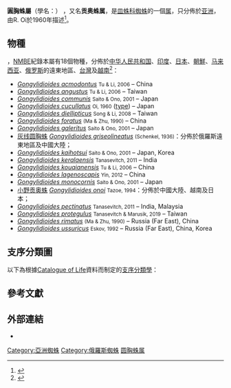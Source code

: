 {{Automatic taxobox
 | image = Gongylidioides.onoi.male.-.tanikawa.jpg
 | image_caption = ''G. onoi'', male
 | taxon = Gongylidioides
 | authority = Oi, 1960<ref name=NMBE />
 | type_species = ''[[Gongylidioides_cucullatus|G. cucullatus]]''
 | type_species_authority = Oi, 1960
 | subdivision_ranks = [[物种|物种]]
 | subdivision = 18種，[[#物種|詳見內文]]
}}

'''圓胸蛛屬'''（學名：{{lang|la|''Gongylidioides''}}）{{r|COL|cnki}} ，又名'''贡奥蛛属'''{{r|Xing et al 2017}}，是[[皿蛛科|皿蛛科]][[蜘蛛|蜘蛛]]的一個[[属|属]]{{r|COL}}，只分佈於[[亚洲|亚洲]]，由R. Oi於1960年描述<ref name=Oi1960>{{cite journal| last=Oi| first=R.| year=1960| title=Linyphiid spiders of Japan.| journal=Journal of the Institute of Polytechnics Osaka City University| pages=137–244| volume=11}}</ref>。

==物種==
{{as of|2019|05}}，[[NMBE|NMBE]]紀錄本屬有18個物種，分佈於[[中华人民共和国|中华人民共和国]]、[[印度|印度]]、[[日本|日本]]、[[朝鮮_(地區)|朝鮮]]、[[马来西亚|马来西亚]]、[[俄罗斯|俄罗斯]]的遠東地區、[[台灣|台灣]]及[[越南|越南]]<ref name=NMBE>{{cite web| title=Gen. Gongylidioides Oi, 1960| website=World Spider Catalog Version 20.0| accessdate=2019-06-14| year=2019| publisher=Natural History Museum Bern| url=http://www.wsc.nmbe.ch/genus/1330| doi=10.24436/2| archive-date=2019-08-26| archive-url=https://web.archive.org/web/20190826212929/https://wsc.nmbe.ch/genus/1330}}</ref>：
*''[[Gongylidioides_acmodontus|Gongylidioides acmodontus]]'' <small>Tu & Li, 2006</small> – China
*''[[Gongylidioides_angustus|Gongylidioides angustus]]'' <small>Tu & Li, 2006</small> – Taiwan
*''[[Gongylidioides_communis|Gongylidioides communis]]'' <small>Saito & Ono, 2001</small> – Japan
*''[[Gongylidioides_cucullatus|Gongylidioides cucullatus]]'' <small>Oi, 1960</small> ([[模式種|type]]) – Japan
*''[[Gongylidioides_diellipticus|Gongylidioides diellipticus]]'' <small>Song & Li, 2008</small> – Taiwan
*''[[Gongylidioides_foratus|Gongylidioides foratus]]'' <small>(Ma & Zhu, 1990)</small> – China
*''[[Gongylidioides_galeritus|Gongylidioides galeritus]]'' <small>Saito & Ono, 2001</small> – Japan
*[[灰线圆胸蛛|灰线圆胸蛛]] ''[[Gongylidioides_griseolineatus|Gongylidioides griseolineatus]]'' <small>(Schenkel, 1936)</small>：分佈於俄羅斯遠東地區及中國大陸{{r|cnki}}；
*''[[Gongylidioides_kaihotsui|Gongylidioides kaihotsui]]'' <small>Saito & Ono, 2001</small> – Japan, Korea
*''[[Gongylidioides_keralaensis|Gongylidioides keralaensis]]'' <small>Tanasevitch, 2011</small> – India
*''[[Gongylidioides_kouqianensis|Gongylidioides kouqianensis]]'' <small>Tu & Li, 2006</small> – China
*''[[Gongylidioides_lagenoscapis|Gongylidioides lagenoscapis]]'' <small>Yin, 2012</small> – China
*''[[Gongylidioides_monocornis|Gongylidioides monocornis]]'' <small>Saito & Ono, 2001</small> – Japan
*[[小野贡奥蛛|小野贡奥蛛]] ''[[Gongylidioides_onoi|Gongylidioides onoi]]'' <small>Tazoe, 1994</small>：分佈於中國大陸{{r|Xing et al 2017}}、越南及日本；
*''[[Gongylidioides_pectinatus|Gongylidioides pectinatus]]'' <small>Tanasevitch, 2011</small> – India, Malaysia
*''[[Gongylidioides_protegulus|Gongylidioides protegulus]]'' <small>Tanasevitch & Marusik, 2019</small> – Taiwan
*''[[Gongylidioides_rimatus|Gongylidioides rimatus]]'' <small>(Ma & Zhu, 1990)</small> – Russia (Far East), China
*''[[Gongylidioides_ussuricus|Gongylidioides ussuricus]]'' <small>Eskov, 1992</small> – Russia (Far East), China, Korea

==支序分類圖==
以下為根據[[Catalogue_of_Life|Catalogue of Life]]資料而制定的[[支序分類學|支序分類學]]{{r|COL}}：

{{Clade
| label1 = '''圓胸蛛屬 ''Gongylidioides '''''
| 1={{Clade
| 1=''{{tsl|sv|Gongylidioides acmodontus||Gongylidioides acmodontus}}''
| 2=''{{tsl|sv|Gongylidioides angustus||Gongylidioides angustus}}''
| 3=''{{tsl|sv|Gongylidioides communis||Gongylidioides communis}}''
| 4=''{{tsl|sv|Gongylidioides cucullatus||Gongylidioides cucullatus}}''
| 5=''{{tsl|sv|Gongylidioides foratus||Gongylidioides foratus}}''
| 6=''{{tsl|sv|Gongylidioides galeritus||Gongylidioides galeritus}}''
| 7=[[灰线圆胸蛛|灰线圆胸蛛]] ''[[Gongylidioides_griseolineatus|Gongylidioides griseolineatus]]''
| 8=''{{tsl|sv|Gongylidioides kaihotsui||Gongylidioides kaihotsui}}''
| 9=''{{tsl|sv|Gongylidioides kouqianensis||Gongylidioides kouqianensis}}''
| 10=''{{tsl|sv|Gongylidioides monocornis||Gongylidioides monocornis}}''
| 11=[[小野贡奥蛛|小野贡奥蛛]] ''[[Gongylidioides_onoi|Gongylidioides onoi]]''
| 12=''{{tsl|sv|Gongylidioides rimatus||Gongylidioides rimatus}}''
| 13=''{{tsl|sv|Gongylidioides ussuricus||Gongylidioides ussuricus}}''
}}
}}

==參考文獻==
{{reflist |refs=
<ref name="cnki">{{cite journal
 |url=http://gb.oversea.cnki.net/KCMS/detail/detail.aspx?filename=1020752780.nh&dbcode=CMFD&dbname=CMFDTEMP
 |author1=[[王晖|王晖]] |year=2020
 |title=河北林区圆网蛛分类及多样性分析（蛛形纲：蜘蛛目）
 |journal=河北大学， 动物学， 2020， 硕士
 |access-date=2021-01-22 |language=zh-hans }}</ref>
<ref name="COL">{{Cite COL |year=2011 |taxon=gongylidioides }}</ref>
<ref name="Xing et al 2017">{{cite journal
 |url=http://www.ecologica.cn/stxb/ch/html/2017/12/stxb201604230765.htm 
 |author1=[[邢树文|邢树文]] |author2=[[朱慧|朱慧]] |author3=[[马瑞君|马瑞君]] |author4=[[杜颖青|杜颖青]] |author5=[[孙延杰|孙延杰]] |author6=[[查广才|查广才]] |year=2017
 |title=不同生境条件与管理方式对茶园蜘蛛群落结构及多样性的影响
 |journal=《[[生态学报|生态学报]]》 
 |volume=37 |issue=12 |pages=4236-4246 
 |doi=10.5846/stxb201604230765 
 |date=2016-12-07 |access-date=2021-02-13 |language=zh-hans }}</ref>
}}

==外部連結==
{{commonscat|Gongylidioides}}
* {{Wikispecies-inline|Gongylidioides|''Gongylidioides''}}
{{Taxonbar| from=Q924506}}
[[Category:亞洲蜘蛛|Category:亞洲蜘蛛]]
[[Category:俄羅斯蜘蛛|Category:俄羅斯蜘蛛]]
[[Category:圆胸蛛属|]]
